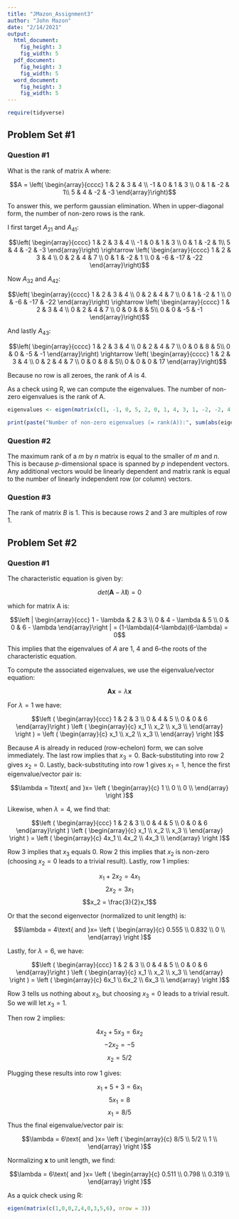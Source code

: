 ---
title: "JMazon_Assignment3"
author: "John Mazon"
date: "2/14/2021"
output: 
  html_document:
    fig_height: 3
    fig_width: 5
  pdf_document:
    fig_height: 3
    fig_width: 5
  word_document:
    fig_height: 3
    fig_width: 5
---

```{r, setup, include=FALSE}
require(tidyverse)
```

## Problem Set #1
### Question #1

What is the rank of matrix A where:

$$A = \left( \begin{array}{cccc}
1 & 2 & 3 & 4 \\
-1 & 0 & 1 & 3 \\
0 & 1 & -2 & 1\\
5 & 4 & -2 & -3 \end{array}\right)$$

To answer this, we perform gaussian elimination.  When in upper-diagonal form, the number of non-zero rows is the rank.

I first target $A_{21}$ and $A_{41}$:

$$\left( \begin{array}{cccc}
1 & 2 & 3 & 4 \\
-1 & 0 & 1 & 3 \\
0 & 1 & -2 & 1\\
5 & 4 & -2 & -3 \end{array}\right) \rightarrow
\left( \begin{array}{cccc}
1 & 2 & 3 & 4 \\
0 & 2 & 4 & 7 \\
0 & 1 & -2 & 1 \\
0 & -6 & -17 & -22 \end{array}\right)$$

Now $A_{32}$ and $A_{42}$:

$$\left( \begin{array}{cccc}
1 & 2 & 3 & 4 \\
0 & 2 & 4 & 7 \\
0 & 1 & -2 & 1 \\
0 & -6 & -17 & -22 \end{array}\right) \rightarrow
\left( \begin{array}{cccc}
1 & 2 & 3 & 4 \\
0 & 2 & 4 & 7 \\
0 & 0 & 8 & 5\\
0 & 0 & -5 & -1 \end{array}\right)$$

And lastly $A_{43}$:

$$\left( \begin{array}{cccc}
1 & 2 & 3 & 4 \\
0 & 2 & 4 & 7 \\
0 & 0 & 8 & 5\\
0 & 0 & -5 & -1 \end{array}\right) \rightarrow
\left( \begin{array}{cccc}
1 & 2 & 3 & 4 \\
0 & 2 & 4 & 7 \\
0 & 0 & 8 & 5\\
0 & 0 & 0 & 17 \end{array}\right)$$

Because no row is all zeroes, the rank of $A$ is 4.

As a check using R, we can compute the eigenvalues.  The number of non-zero eigenvalues is the rank of A.

```{r}
eigenvalues <- eigen(matrix(c(1, -1, 0, 5, 2, 0, 1, 4, 3, 1, -2, -2, 4, 3, 1, -3), nrow = 4))$values

print(paste("Number of non-zero eigenvalues (= rank(A)):", sum(abs(eigenvalues) > 1e-12)))
```

### Question #2
The maximum rank of a $m$ by $n$ matrix is equal to the smaller of $m$ and $n$.  This is because $p$-dimensional space is spanned by $p$ independent vectors.  Any additional vectors would be linearly dependent and matrix rank is equal to the number of linearly independent row (or column) vectors.

### Question #3
The rank of matrix $B$ is 1.  This is because rows 2 and 3 are multiples of row 1. 

## Problem Set #2
### Question #1

The characteristic equation is given by:

$$det\left(\mathbf{A}-\lambda \mathbf{I}\right) = 0$$

which for matrix A is:

$$\left | \begin{array}{ccc}
1 - \lambda & 2 & 3 \\
0 & 4 - \lambda & 5 \\
0 & 0 & 6 - \lambda \end{array}\right | = (1-\lambda)(4-\lambda)(6-\lambda) = 0$$

This implies that the eigenvalues of $A$ are 1, 4 and 6--the roots of the characteristic equation.

To compute the associated eigenvalues, we use the eigenvalue/vector equation:

$$\mathbf{Ax}=\lambda\mathbf{x}$$

For $\lambda = 1$ we have:

$$\left ( \begin{array}{ccc}
1  & 2 & 3 \\
0 & 4 & 5 \\
0 & 0 & 6 \end{array}\right )
\left ( \begin{array}{c}
x_1 \\
x_2 \\
x_3 \\ \end{array} \right ) = \left ( \begin{array}{c}
x_1 \\
x_2 \\
x_3 \\ \end{array} \right )$$

Because $A$ is already in reduced (row-echelon) form, we can solve immediately.  The last row implies that $x_3 = 0$.  Back-substituting into row 2 gives $x_2 = 0$.  Lastly, back-substituting into row 1 gives $x_1 = 1$, hence the first eigenvalue/vector pair is:

$$\lambda = 1\text{ and }x= \left ( \begin{array}{c}
1 \\
0 \\
0 \\ \end{array} \right )$$

Likewise, when $\lambda = 4$, we find that:

$$\left ( \begin{array}{ccc}
1  & 2 & 3 \\
0 & 4 & 5 \\
0 & 0 & 6 \end{array}\right )
\left ( \begin{array}{c}
x_1 \\
x_2 \\
x_3 \\ \end{array} \right ) = \left ( \begin{array}{c}
4x_1 \\
4x_2 \\
4x_3 \\ \end{array} \right )$$

Row 3 implies that $x_3$ equals 0.  Row 2 this implies that $x_2$ is non-zero (choosing $x_2 = 0$ leads to a trivial result).  Lastly, row 1 implies:

$$x_1 + 2x_2 = 4x_1$$
$$2x_2 = 3x_1$$
$$x_2 = \frac{3}{2}x_1$$

Or that the second eigenvector (normalized to unit length) is:

$$\lambda = 4\text{ and }x= \left ( \begin{array}{c}
0.555 \\
0.832 \\
0 \\ \end{array} \right )$$

Lastly, for $\lambda = 6$, we have:

$$\left ( \begin{array}{ccc}
1  & 2 & 3 \\
0 & 4 & 5 \\
0 & 0 & 6 \end{array}\right )
\left ( \begin{array}{c}
x_1 \\
x_2 \\
x_3 \\ \end{array} \right ) = \left ( \begin{array}{c}
6x_1 \\
6x_2 \\
6x_3 \\ \end{array} \right )$$

Row 3 tells us nothing about $x_3$, but choosing $x_3 = 0$ leads to a trivial result.  So we will let $x_3 = 1$.

Then row 2 implies:

$$4x_2 + 5x_3 = 6x_2$$
$$-2x_2=-5$$
$$x_2 = 5/2$$

Plugging these results into row 1 gives:

$$x_1 + 5 + 3 = 6x_1$$
$$5x_1=8$$
$$x_1 = 8/5$$
Thus the final eigenvalue/vector pair is:

$$\lambda = 6\text{ and }x= \left ( \begin{array}{c}
8/5 \\
5/2 \\
1 \\ \end{array} \right )$$

Normalizing $\mathbf{x}$ to unit length, we find:

$$\lambda = 6\text{ and }x= \left ( \begin{array}{c}
0.511 \\
0.798 \\
0.319 \\ \end{array} \right )$$

As a quick check using R:

```{r}
eigen(matrix(c(1,0,0,2,4,0,3,5,6), nrow = 3))
```

